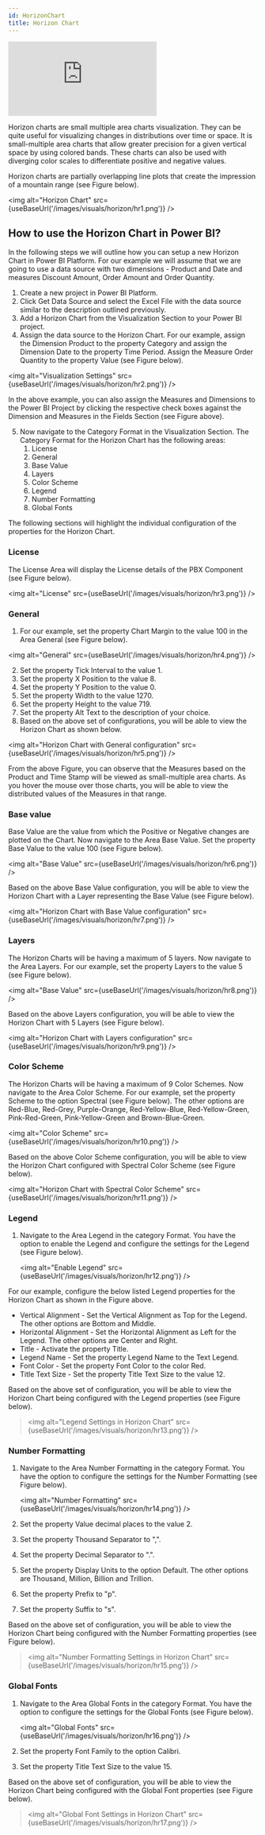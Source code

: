 ```yaml
---
id: HorizonChart
title: Horizon Chart
---
```


<iframe id="tag-cloud-iframe" src="https://app.powerbi.com/view?r=eyJrIjoiNGYxNzMzMTctNjUzMi00ZDAzLWJjOTYtN2QzZjZlZDUzYWQ3IiwidCI6ImJjZGYyMGNhLWRkZWMtNGY0OC1hN2Y0LWRjYzExMGY3NTdmNSIsImMiOjN9" 
allowfullscreen="allowfullscreen"  frameborder="0"></iframe>

Horizon charts are small multiple area charts visualization. They can be
quite useful for visualizing changes in distributions over time or
space. It is small-multiple area charts that allow greater precision for
a given vertical space by using colored bands. These charts can also be
used with diverging color scales to differentiate positive and negative
values.

Horizon charts are partially overlapping line plots that create the
impression of a mountain range (see Figure below).

<img alt="Horizon Chart" src={useBaseUrl('/images/visuals/horizon/hr1.png')} />

How to use the Horizon Chart in Power BI?
-----------------------------------------

In the following steps we will outline how you can setup a new Horizon
Chart in Power BI Platform. For our example we will assume that we are
going to use a data source with two dimensions - Product and Date and
measures Discount Amount, Order Amount and Order Quantity.

1.  Create a new project in Power BI Platform.
2.  Click Get Data Source and select the Excel File with the data source
    similar to the description outlined previously.
3.  Add a Horizon Chart from the Visualization Section to your Power BI
    project.
4.  Assign the data source to the Horizon Chart. For our example, assign
    the Dimension Product to the property Category and assign the
    Dimension Date to the property Time Period. Assign the Measure Order
    Quantity to the property Value (see Figure below).

<img alt="Visualization Settings" src={useBaseUrl('/images/visuals/horizon/hr2.png')} />

In the above example, you can also assign the Measures and Dimensions to
the Power BI Project by clicking the respective check boxes against the
Dimension and Measures in the Fields Section (see Figure above).

5.  Now navigate to the Category Format in the Visualization Section.
    The Category Format for the Horizon Chart has the following areas:
    1.  License
    2.  General
    3.  Base Value
    4.  Layers
    5.  Color Scheme
    6.  Legend
    7.  Number Formatting
    8.  Global Fonts

The following sections will highlight the individual configuration of
the properties for the Horizon Chart.

### License

The License Area will display the License details of the PBX Component
(see Figure below).

<img alt="License" src={useBaseUrl('/images/visuals/horizon/hr3.png')} /> 

### General

1.  For our example, set the property Chart Margin to the value 100 in
    the Area General (see Figure below).

<img alt="General" src={useBaseUrl('/images/visuals/horizon/hr4.png')} />

2.  Set the property Tick Interval to the value 1.
3.  Set the property X Position to the value 8.
4.  Set the property Y Position to the value 0.
5.  Set the property Width to the value 1270.
6.  Set the property Height to the value 719.
7.  Set the property Alt Text to the description of your choice.
8.  Based on the above set of configurations, you will be able to view
    the Horizon Chart as shown below.

<img alt="Horizon Chart with General
configuration" src={useBaseUrl('/images/visuals/horizon/hr5.png')} />

From the above Figure, you can observe that the Measures based on the
Product and Time Stamp will be viewed as small-multiple area charts. As
you hover the mouse over those charts, you will be able to view the
distributed values of the Measures in that range.

### Base value

Base Value are the value from which the Positive or Negative changes are
plotted on the Chart. Now navigate to the Area Base Value. Set the
property Base Value to the value 100 (see Figure below).

<img alt="Base Value" src={useBaseUrl('/images/visuals/horizon/hr6.png')} />

Based on the above Base Value configuration, you will be able to view
the Horizon Chart with a Layer representing the Base Value (see Figure
below).

<img alt="Horizon Chart with Base Value
configuration" src={useBaseUrl('/images/visuals/horizon/hr7.png')} />

### Layers

The Horizon Charts will be having a maximum of 5 layers. Now navigate to
the Area Layers. For our example, set the property Layers to the value 5
(see Figure below).

<img alt="Base Value" src={useBaseUrl('/images/visuals/horizon/hr8.png')} />

Based on the above Layers configuration, you will be able to view the
Horizon Chart with 5 Layers (see Figure below).

<img alt="Horizon Chart with Layers
configuration" src={useBaseUrl('/images/visuals/horizon/hr9.png')} />

### Color Scheme

The Horizon Charts will be having a maximum of 9 Color Schemes. Now
navigate to the Area Color Scheme. For our example, set the property
Scheme to the option Spectral (see Figure below). The other options are
Red-Blue, Red-Grey, Purple-Orange, Red-Yellow-Blue, Red-Yellow-Green,
Pink-Red-Green, Pink-Yellow-Green and Brown-Blue-Green.

<img alt="Color Scheme" src={useBaseUrl('/images/visuals/horizon/hr10.png')} />

Based on the above Color Scheme configuration, you will be able to view
the Horizon Chart configured with Spectral Color Scheme (see Figure
below).

<img alt="Horizon Chart with Spectral Color
Scheme" src={useBaseUrl('/images/visuals/horizon/hr11.png')} />

### Legend

1.  Navigate to the Area Legend in the category Format. You have the
    option to enable the Legend and configure the settings for the
    Legend (see Figure below).

    <img alt="Enable Legend" src={useBaseUrl('/images/visuals/horizon/hr12.png')} />

For our example, configure the below listed Legend properties for the
Horizon Chart as shown in the Figure above.

-   Vertical Alignment - Set the Vertical Alignment as Top for the
    Legend. The other options are Bottom and Middle.
-   Horizontal Alignment - Set the Horizontal Alignment as Left for the
    Legend. The other options are Center and Right.
-   Title - Activate the property Title.
-   Legend Name - Set the property Legend Name to the Text Legend.
-   Font Color - Set the property Font Color to the color Red.
-   Title Text Size - Set the property Title Text Size to the value 12.

Based on the above set of configuration, you will be able to view the
Horizon Chart being configured with the Legend properties (see Figure
below).

> <img alt="Legend Settings in Horizon Chart" src={useBaseUrl('/images/visuals/horizon/hr13.png')} />

### Number Formatting

1.  Navigate to the Area Number Formatting in the category Format. You
    have the option to configure the settings for the Number Formatting
    (see Figure below).

    <img alt="Number Formatting" src={useBaseUrl('/images/visuals/horizon/hr14.png')} />

2.  Set the property Value decimal places to the value 2.

3.  Set the property Thousand Separator to \",\".

4.  Set the property Decimal Separator to \".\".

5.  Set the property Display Units to the option Default. The other
    options are Thousand, Million, Billion and Trillion.

6.  Set the property Prefix to \"p\".

7.  Set the property Suffix to \"s\".

Based on the above set of configuration, you will be able to view the
Horizon Chart being configured with the Number Formatting properties
(see Figure below).

> <img alt="Number Formatting Settings in Horizon
> Chart" src={useBaseUrl('/images/visuals/horizon/hr15.png')} />

### Global Fonts

1.  Navigate to the Area Global Fonts in the category Format. You have
    the option to configure the settings for the Global Fonts (see
    Figure below).

    <img alt="Global Fonts" src={useBaseUrl('/images/visuals/horizon/hr16.png')} />

2.  Set the property Font Family to the option Calibri.

3.  Set the property Title Text Size to the value 15.

Based on the above set of configuration, you will be able to view the
Horizon Chart being configured with the Global Font properties (see
Figure below).

> <img alt="Global Font Settings in Horizon
> Chart" src={useBaseUrl('/images/visuals/horizon/hr17.png')} />
